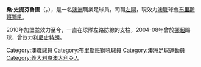 {{Infobox football biography
| name           = Shane Stefanutto
| image          = Shane Stefanutto.jpg
| image_size     = 200px
| caption        = Stefanutto playing for {{ALeague NQF}} in 2009
| fullname       = Shane Peter Stefanutto
| birth_date     = {{birth date and age|1980|1|12|df=y}}
| birth_place    = [[Cairns,_昆士蘭|Cairns, 昆士蘭]], [[澳洲|澳洲]]
| height         = {{convert|177|cm|ftin|abbr=on}}
| position       = [[後衛_(足球)|左閘]]
| currentclub    = {{ALeague BR}}
| clubnumber     = 3
| youthyears1    =                 |youthclubs1 = Edge Hill SC
| youthyears2    = 1997–1998 |youthclubs2 = [[昆士蘭_Academy_of_Sport_Football_Program|QAS]]
| years1         = 1998–2004 |clubs1 = [[布里斯班_前鋒s|布里斯班 前鋒s]]         |caps1 = 124 |goals1 = 1
| years2         = 2004–2007 |clubs2 = [[Lillestrøm_SK|Lillestrøm]]  |caps2 = 78  |goals2 = 1
| years3         = 2008–2009 |clubs3 = [[FC_Lyn_Oslo|Lyn]]           |caps3 = 43  |goals3 = 0
| years4         = 2009–2010 |clubs4 = {{ALeague NQF}}               |caps4 = 7   |goals4 = 0
| years5         = 2010–     |clubs5 = {{ALeague BR}}                |caps5 = 106 |goals5 = 0
| nationalyears1 = 2007–2009 |nationalteam1 = [[澳洲|澳洲]]               |nationalcaps1 = 3 |nationalgoals1 = 0  
| pcupdate       = 08:47, 25 December 2014 (UTC)
| ntupdate       = 
}}

'''桑·史提芬魯圖'''（{{lang-en|Shane Stefanutto}}，{{bd|1980年|1月12日}}），是一名[[澳洲|澳洲]]職業足球員，司職[[左閘|左閘]]，現效力[[澳職|澳職]]球會[[布里斯班獅吼|布里斯班獅吼]]。

2010年加盟並效力至今，一直在球隊左路防線的支柱，2004-08年曾於[[挪超|挪超]]踢球，曾效力[[利尼史特朗|利尼史特朗]]。

{{DEFAULTSORT: Stefanutto, Shane}}
[[Category:澳職球員|Category:澳職球員]]
[[Category:布里斯班獅吼球員|Category:布里斯班獅吼球員]]
[[Category:澳洲足球運動員|Category:澳洲足球運動員]]
[[Category:義大利裔澳大利亞人|Category:義大利裔澳大利亞人]]

{{fbr-stub}}